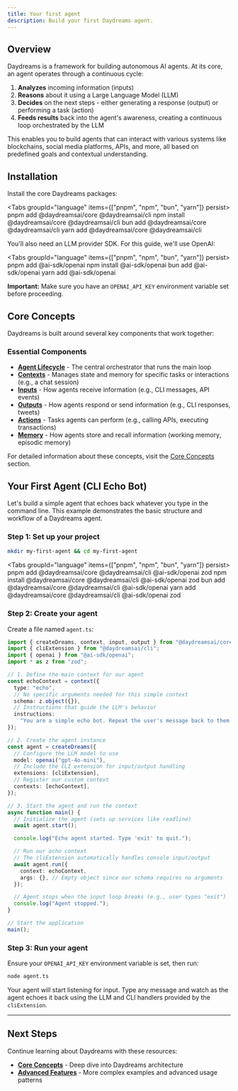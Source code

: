 ```yaml
---
title: Your first agent
description: Build your first Daydreams agent.
---
```



## Overview

Daydreams is a framework for building autonomous AI agents. At its core, an
agent operates through a continuous cycle:

1. **Analyzes** incoming information (inputs)
2. **Reasons** about it using a Large Language Model (LLM)
3. **Decides** on the next steps - either generating a response (output) or
   performing a task (action)
4. **Feeds results** back into the agent's awareness, creating a continuous loop
   orchestrated by the LLM

This enables you to build agents that can interact with various systems like
blockchains, social media platforms, APIs, and more, all based on predefined
goals and contextual understanding.

## Installation

Install the core Daydreams packages:

<Tabs groupId="language" items={["pnpm", "npm", "bun", "yarn"]} persist>
  <Tab value="pnpm">pnpm add @daydreamsai/core @daydreamsai/cli</Tab>
  <Tab value="npm">npm install @daydreamsai/core @daydreamsai/cli</Tab>
  <Tab value="bun">bun add @daydreamsai/core @daydreamsai/cli</Tab>
  <Tab value="yarn">yarn add @daydreamsai/core @daydreamsai/cli</Tab>
</Tabs>

You'll also need an LLM provider SDK. For this guide, we'll use OpenAI:

<Tabs groupId="language" items={["pnpm", "npm", "bun", "yarn"]} persist>
  <Tab value="pnpm">pnpm add @ai-sdk/openai</Tab>
  <Tab value="npm">npm install @ai-sdk/openai</Tab>
  <Tab value="bun">bun add @ai-sdk/openai</Tab>
  <Tab value="yarn">yarn add @ai-sdk/openai</Tab>
</Tabs>

**Important:** Make sure you have an `OPENAI_API_KEY` environment variable set
before proceeding.

## Core Concepts

Daydreams is built around several key components that work together:

### Essential Components

- **[Agent Lifecycle](/docs/core/concepts/agent-lifecycle)** - The central
  orchestrator that runs the main loop
- **[Contexts](/docs/core/concepts/contexts)** - Manages state and memory for
  specific tasks or interactions (e.g., a chat session)
- **[Inputs](/docs/core/concepts/inputs)** - How agents receive information
  (e.g., CLI messages, API events)
- **[Outputs](/docs/core/concepts/outputs)** - How agents respond or send
  information (e.g., CLI responses, tweets)
- **[Actions](/docs/core/concepts/actions)** - Tasks agents can perform (e.g.,
  calling APIs, executing transactions)
- **[Memory](/docs/core/concepts/memory)** - How agents store and recall
  information (working memory, episodic memory)

For detailed information about these concepts, visit the
[Core Concepts](/docs/core/concepts/core) section.

## Your First Agent (CLI Echo Bot)

Let's build a simple agent that echoes back whatever you type in the command
line. This example demonstrates the basic structure and workflow of a Daydreams
agent.

### Step 1: Set up your project

```bash title="create-project.sh"
mkdir my-first-agent && cd my-first-agent
```

<Tabs groupId="language" items={["pnpm", "npm", "bun", "yarn"]} persist>
  <Tab value="pnpm">
    pnpm add @daydreamsai/core @daydreamsai/cli @ai-sdk/openai zod
  </Tab>
  <Tab value="npm">
    npm install @daydreamsai/core @daydreamsai/cli @ai-sdk/openai zod
  </Tab>
  <Tab value="bun">
    bun add @daydreamsai/core @daydreamsai/cli @ai-sdk/openai
  </Tab>
  <Tab value="yarn">
    yarn add @daydreamsai/core @daydreamsai/cli @ai-sdk/openai zod
  </Tab>
</Tabs>

### Step 2: Create your agent

Create a file named `agent.ts`:

```typescript title="agent.ts"
import { createDreams, context, input, output } from "@daydreamsai/core";
import { cliExtension } from "@daydreamsai/cli";
import { openai } from "@ai-sdk/openai";
import * as z from "zod";

// 1. Define the main context for our agent
const echoContext = context({
  type: "echo",
  // No specific arguments needed for this simple context
  schema: z.object({}),
  // Instructions that guide the LLM's behavior
  instructions:
    "You are a simple echo bot. Repeat the user's message back to them.",
});

// 2. Create the agent instance
const agent = createDreams({
  // Configure the LLM model to use
  model: openai("gpt-4o-mini"),
  // Include the CLI extension for input/output handling
  extensions: [cliExtension],
  // Register our custom context
  contexts: [echoContext],
});

// 3. Start the agent and run the context
async function main() {
  // Initialize the agent (sets up services like readline)
  await agent.start();

  console.log("Echo agent started. Type 'exit' to quit.");

  // Run our echo context
  // The cliExtension automatically handles console input/output
  await agent.run({
    context: echoContext,
    args: {}, // Empty object since our schema requires no arguments
  });

  // Agent stops when the input loop breaks (e.g., user types "exit")
  console.log("Agent stopped.");
}

// Start the application
main();
```

### Step 3: Run your agent

Ensure your `OPENAI_API_KEY` environment variable is set, then run:

```bash title="run-agent.sh"
node agent.ts
```

Your agent will start listening for input. Type any message and watch as the
agent echoes it back using the LLM and CLI handlers provided by the
`cliExtension`.

---

## Next Steps

Continue learning about Daydreams with these resources:

- **[Core Concepts](/docs/core/concepts/core)** - Deep dive into Daydreams
  architecture
- **[Advanced Features](/docs/core/advanced/introduction)** - More complex
  examples and advanced usage patterns
